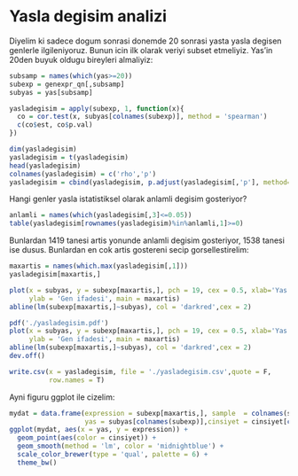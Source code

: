 # Yasla degisim analizi

Diyelim ki sadece dogum sonrasi donemde 20 sonrasi yasta yasla degisen genlerle ilgileniyoruz. Bunun icin ilk olarak veriyi subset etmeliyiz. Yas'in 20den buyuk oldugu bireyleri almaliyiz:

```r
subsamp = names(which(yas>=20))
subexp = genexpr_qn[,subsamp]
subyas = yas[subsamp]
```

```r
yasladegisim = apply(subexp, 1, function(x){
  co = cor.test(x, subyas[colnames(subexp)], method = 'spearman')
  c(co$est, co$p.val)
})
```

```r
dim(yasladegisim)
yasladegisim = t(yasladegisim)
head(yasladegisim)
colnames(yasladegisim) = c('rho','p')
yasladegisim = cbind(yasladegisim, p.adjust(yasladegisim[,'p'], method= 'fdr'))
```

Hangi genler yasla istatistiksel olarak anlamli degisim gosteriyor? 

```r
anlamli = names(which(yasladegisim[,3]<=0.05))
table(yasladegisim[rownames(yasladegisim)%in%anlamli,1]>=0)
```

Bunlardan 1419 tanesi artis yonunde anlamli degisim gosteriyor, 1538 tanesi ise dusus. Bunlardan en cok artis gostereni secip gorsellestirelim:

```r
maxartis = names(which.max(yasladegisim[,1]))
yasladegisim[maxartis,]
```


```r
plot(x = subyas, y = subexp[maxartis,], pch = 19, cex = 0.5, xlab='Yas',
     ylab = 'Gen ifadesi', main = maxartis)
abline(lm(subexp[maxartis,]~subyas), col = 'darkred',cex = 2)
```

```r
pdf('./yasladegisim.pdf')
plot(x = subyas, y = subexp[maxartis,], pch = 19, cex = 0.5, xlab='Yas',
     ylab = 'Gen ifadesi', main = maxartis)
abline(lm(subexp[maxartis,]~subyas), col = 'darkred',cex = 2)
dev.off()
```

```r
write.csv(x = yasladegisim, file = './yasladegisim.csv',quote = F,
          row.names = T)
```

Ayni figuru ggplot ile cizelim:

```r
mydat = data.frame(expression = subexp[maxartis,], sample  = colnames(subexp), 
                   yas = subyas[colnames(subexp)],cinsiyet = cinsiyet[colnames(subexp)])
ggplot(mydat, aes(x = yas, y = expression)) +
  geom_point(aes(color = cinsiyet)) + 
  geom_smooth(method = 'lm', color = 'midnightblue') +
  scale_color_brewer(type = 'qual', palette = 6) +
  theme_bw()
```

